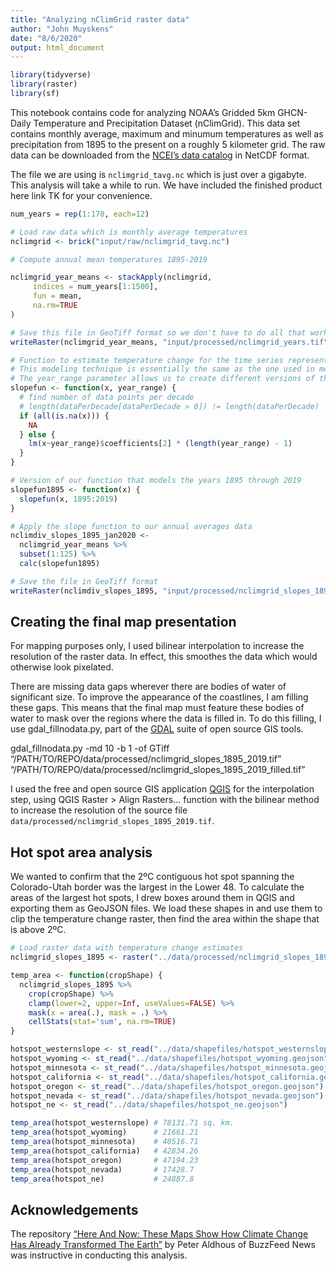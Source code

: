 ```yaml
---
title: "Analyzing nClimGrid raster data"
author: "John Muyskens"
date: "8/6/2020"
output: html_document
---
```


```r
library(tidyverse)
library(raster)
library(sf)
```

This notebook contains code for analyzing NOAA's Gridded 5km GHCN-Daily Temperature and Precipitation Dataset (nClimGrid). This data set contains monthly average, maximum and minumum temperatures as well as precipitation from 1895 to the present on a roughly 5 kilometer grid. The raw data can be downloaded from the [NCEI's data catalog](https://www.ncei.noaa.gov/thredds/catalog/data-in-development/nclimgrid/catalog.html) in NetCDF format. 

The file we are using is `nclimgrid_tavg.nc` which is just over a gigabyte. This analysis will take a while to run. We have included the finished product here link TK for your convenience.

```r
num_years = rep(1:170, each=12)

# Load raw data which is monthly average temperatures
nclimgrid <- brick("input/raw/nclimgrid_tavg.nc")

# Compute annual mean temperatures 1895-2019

nclimgrid_year_means <- stackApply(nclimgrid,
     indices = num_years[1:1500],
     fun = mean,
     na.rm=TRUE
)

# Save this file in GeoTiff format so we don't have to do all that work again
writeRaster(nclimgrid_year_means, "input/processed/nclimgrid_years.tif", overwrite=TRUE)

# Function to estimate temperature change for the time series represented by one raster pixel
# This modeling technique is essentially the same as the one used in model_temperature_change.Rmd. 
# The year_range parameter allows us to create different versions of the function that model different time periods
slopefun <- function(x, year_range) {
  # find number of data points per decade
  # length(dataPerDecade[dataPerDecade > 0]) != length(dataPerDecade)
  if (all(is.na(x))) {
    NA
  } else {
    lm(x~year_range)$coefficients[2] * (length(year_range) - 1)
  }
}

# Version of our function that models the years 1895 through 2019
slopefun1895 <- function(x) {
  slopefun(x, 1895:2019)
}

# Apply the slope function to our annual averages data
nclimdiv_slopes_1895_jan2020 <-
  nclimgrid_year_means %>%
  subset(1:125) %>%
  calc(slopefun1895)

# Save the file in GeoTiff format
writeRaster(nclimdiv_slopes_1895, "input/processed/nclimgrid_slopes_1895_2019.tif", overwrite=TRUE)
```

## Creating the final map presentation

For mapping purposes only, I used bilinear interpolation to increase the resolution of the raster data. In effect, this smoothes the data which would otherwise look pixelated.

There are missing data gaps wherever there are bodies of water of significant size. To improve the appearance of the coastlines, I am filling these gaps. This means that the final map must feature these bodies of water to mask over the regions where the data is filled in. To do this filling, I use gdal_fillnodata.py, part of the [GDAL](https://gdal.org/) suite of open source GIS tools. 

  gdal_fillnodata.py -md 10 -b 1 -of GTiff "/PATH/TO/REPO/data/processed/nclimgrid_slopes_1895_2019.tif" "/PATH/TO/REPO/data/processed/nclimgrid_slopes_1895_2019_filled.tif"

I used the free and open source GIS application [QGIS](https://qgis.org/en/site/) for the interpolation step, using QGIS Raster > Align Rasters... function with the bilinear method to increase the resolution of the source file `data/processed/nclimgrid_slopes_1895_2019.tif`.

## Hot spot area analysis

We wanted to confirm that the 2ºC contiguous hot spot spanning the Colorado-Utah border was the largest in the Lower 48. To calculate the areas of the largest hot spots, I drew boxes around them in QGIS and exporting them as GeoJSON files. We load these shapes in and use them to clip the temperature change raster, then find the area within the shape that is above 2ºC.

```r
# Load raster data with temperature change estimates
nclimgrid_slopes_1895 <- raster("../data/processed/nclimgrid_slopes_1895_2019.tif")

temp_area <- function(cropShape) {
  nclimgrid_slopes_1895 %>%
    crop(cropShape) %>% 
    clamp(lower=2, upper=Inf, useValues=FALSE) %>% 
    mask(x = area(.), mask = .) %>% 
    cellStats(stat='sum', na.rm=TRUE)
}

hotspot_westernslope <- st_read("../data/shapefiles/hotspot_westernslope.geojson")
hotspot_wyoming <- st_read("../data/shapefiles/hotspot_wyoming.geojson")
hotspot_minnesota <- st_read("../data/shapefiles/hotspot_minnesota.geojson")
hotspot_california <- st_read("../data/shapefiles/hotspot_california.geojson")
hotspot_oregon <- st_read("../data/shapefiles/hotspot_oregon.geojson")
hotspot_nevada <- st_read("../data/shapefiles/hotspot_nevada.geojson")
hotspot_ne <- st_read("../data/shapefiles/hotspot_ne.geojson")

temp_area(hotspot_westernslope) # 78131.71 sq. km.
temp_area(hotspot_wyoming)      # 21661.21
temp_area(hotspot_minnesota)    # 40516.71
temp_area(hotspot_california)   # 42834.26
temp_area(hotspot_oregon)       # 47194.23
temp_area(hotspot_nevada)       # 17428.7
temp_area(hotspot_ne)           # 24887.8
```

## Acknowledgements

The repository ["Here And Now: These Maps Show How Climate Change Has Already Transformed The Earth"](https://github.com/BuzzFeedNews/2019-04-climate-change) by Peter Aldhous of BuzzFeed News was instructive in conducting this analysis.